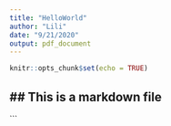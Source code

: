 ```yaml
---
title: "HelloWorld"
author: "Lili"
date: "9/21/2020"
output: pdf_document
---
```


```r
knitr::opts_chunk$set(echo = TRUE)
```

## ## This is a markdown file
```

